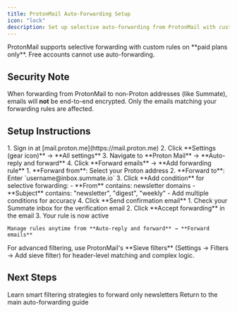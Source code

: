 ```yaml
---
title: ProtonMail Auto-Forwarding Setup
icon: "lock"
description: Set up selective auto-forwarding from ProtonMail with custom rules
---
```


<Info>
ProtonMail supports selective forwarding with custom rules on **paid plans only**. Free accounts cannot use auto-forwarding.
</Info>

## Security Note

When forwarding from ProtonMail to non-Proton addresses (like Summate), emails will **not** be end-to-end encrypted. Only the emails matching your forwarding rules are affected.

## Setup Instructions

<Steps>
  <Step title="Access Forwarding Settings">
    1. Sign in at [mail.proton.me](https://mail.proton.me)
    2. Click **Settings (gear icon)** → **All settings**
    3. Navigate to **Proton Mail** → **Auto-reply and forward**
    4. Click **Forward emails** → **Add forwarding rule**
  </Step>

  <Step title="Create Selective Forwarding Rule">
    1. **Forward from**: Select your Proton address
    2. **Forward to**: Enter `username@inbox.summate.io`
    3. Click **Add condition** for selective forwarding:
       - **From** contains: newsletter domains
       - **Subject** contains: "newsletter", "digest", "weekly"
       - Add multiple conditions for accuracy
    4. Click **Send confirmation email**
  </Step>

  <Step title="Complete Verification">
    1. Check your Summate inbox for the verification email
    2. Click **Accept forwarding** in the email
    3. Your rule is now active

    Manage rules anytime from **Auto-reply and forward** → **Forward emails**
  </Step>
</Steps>

<Tip>
For advanced filtering, use ProtonMail's **Sieve filters** (Settings → Filters → Add sieve filter) for header-level matching and complex logic.
</Tip>

## Next Steps

<CardGroup cols={2}>
  <Card title="Filter Tips" icon="filter" href="/guides/auto-forwarding/filter-tips">
    Learn smart filtering strategies to forward only newsletters
  </Card>

  <Card title="Back to Overview" icon="arrow-left" href="/guides/auto-forwarding/overview">
    Return to the main auto-forwarding guide
  </Card>
</CardGroup>
